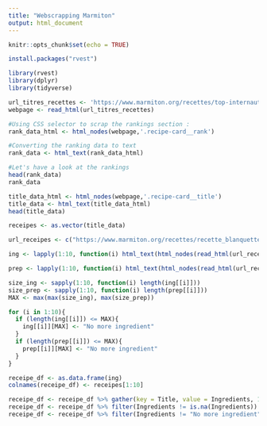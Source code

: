 ```yaml
---
title: "Webscrapping Marmiton"
output: html_document
---
```


```r
knitr::opts_chunk$set(echo = TRUE)
```

```r
install.packages("rvest")

library(rvest)
library(dplyr)
library(tidyverse)
```

```r
url_titres_recettes <- 'https://www.marmiton.org/recettes/top-internautes-plat-principal.aspx'
webpage <- read_html(url_titres_recettes)
```

```r
#Using CSS selector to scrap the rankings section : 
rank_data_html <- html_nodes(webpage,'.recipe-card__rank')

#Converting the ranking data to text
rank_data <- html_text(rank_data_html)

#Let's have a look at the rankings
head(rank_data)
rank_data

```

```r
title_data_html <- html_nodes(webpage,'.recipe-card__title')
title_data <- html_text(title_data_html)
head(title_data)
```

```r
receipes <- as.vector(title_data)
```


```r
url_receipes <- c("https://www.marmiton.org/recettes/recette_blanquette-de-veau-facile_19219.aspx", 'https://www.marmiton.org/recettes/recette_filet-mignon-en-croute_14407.aspx', "https://www.marmiton.org/recettes/recette_lasagnes-a-la-bolognaise_18215.aspx", "https://www.marmiton.org/recettes/recette_saute-de-veau-au-chorizo_17027.aspx", "https://www.marmiton.org/recettes/recette_boeuf-bourguignon-rapide_19218.aspx", "https://www.marmiton.org/recettes/recette_hachis-parmentier_17639.aspx", "https://www.marmiton.org/recettes/recette_pate-brisee-vite-faite_31639.aspx", "https://www.marmiton.org/recettes/recette_amour-de-saumon-en-papillote_21494.aspx", "https://www.marmiton.org/recettes/recette_poulet-a-la-moutarde-a-l-estragon-et-aux-champignons_19374.aspx", "https://www.marmiton.org/recettes/recette_filet-mignon-de-porc-au-maroilles_12734.aspx")

ing <- lapply(1:10, function(i) html_text(html_nodes(read_html(url_receipes[i]), ".ingredient")))

prep <- lapply(1:10, function(i) html_text(html_nodes(read_html(url_receipes[i]), ".recipe-preparation__list__item")))
```


```r
size_ing <- sapply(1:10, function(i) length(ing[[i]]))
size_prep <- sapply(1:10, function(i) length(prep[[i]]))
MAX <- max(max(size_ing), max(size_prep))

for (i in 1:10){
  if (length(ing[[i]]) <= MAX){
    ing[[i]][MAX] <- "No more ingredient"
  }
  if (length(prep[[i]]) <= MAX){
    prep[[i]][MAX] <- "No more ingredient"
  }
}

receipe_df <- as.data.frame(ing)
colnames(receipe_df) <- receipes[1:10]

receipe_df <- receipe_df %>% gather(key = Title, value = Ingredients, 1:10)
receipe_df <- receipe_df %>% filter(Ingredients != is.na(Ingredients))
receipe_df <- receipe_df %>% filter(Ingredients != "No more ingredient")

```


